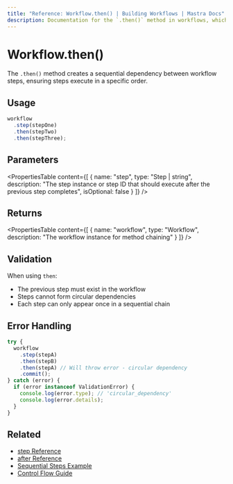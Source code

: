 ```yaml
---
title: "Reference: Workflow.then() | Building Workflows | Mastra Docs"
description: Documentation for the `.then()` method in workflows, which creates sequential dependencies between steps.
---
```


# Workflow.then()

The `.then()` method creates a sequential dependency between workflow steps, ensuring steps execute in a specific order.

## Usage

```typescript
workflow
  .step(stepOne)
  .then(stepTwo)
  .then(stepThree);
```

## Parameters

<PropertiesTable
  content={[
    {
      name: "step",
      type: "Step | string",
      description: "The step instance or step ID that should execute after the previous step completes",
      isOptional: false
    }
  ]}
/>

## Returns

<PropertiesTable
  content={[
    {
      name: "workflow",
      type: "Workflow",
      description: "The workflow instance for method chaining"
    }
  ]}
/>

## Validation

When using `then`:
- The previous step must exist in the workflow
- Steps cannot form circular dependencies
- Each step can only appear once in a sequential chain

## Error Handling

```typescript
try {
  workflow
    .step(stepA)
    .then(stepB)
    .then(stepA) // Will throw error - circular dependency
    .commit();
} catch (error) {
  if (error instanceof ValidationError) {
    console.log(error.type); // 'circular_dependency'
    console.log(error.details);
  }
}
```

## Related

- [step Reference](./step-class.mdx)
- [after Reference](./after.mdx)
- [Sequential Steps Example](../../../examples/workflows/sequential-steps.mdx)
- [Control Flow Guide](../../workflows/control-flow.mdx)
```
